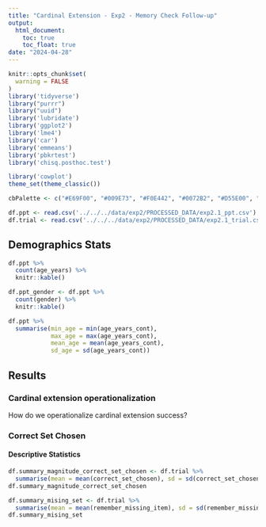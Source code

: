 ```yaml
---
title: "Cardinal Extension - Exp2 - Memory Check Follow-up"
output: 
  html_document: 
    toc: true
    toc_float: true
date: "2024-04-28"
---
```


```r
knitr::opts_chunk$set(
  warning = FALSE
)
library('tidyverse')
library("purrr")
library("uuid")
library('lubridate')
library('ggplot2')
library('lme4')
library('car')
library('emmeans')
library('pbkrtest')
library('chisq.posthoc.test')

library('cowplot')
theme_set(theme_classic())

cbPalette <- c("#E69F00", "#009E73", "#F0E442", "#0072B2", "#D55E00", "#56B4E9", "#CC79A7", "#000000")
```

```r
df.ppt <- read.csv('../../../data/exp2/PROCESSED_DATA/exp2.1_ppt.csv')
df.trial <- read.csv('../../../data/exp2/PROCESSED_DATA/exp2.1_trial.csv')
```

## Demographics Stats

```r
df.ppt %>%
  count(age_years) %>%
  knitr::kable()

df.ppt_gender <- df.ppt %>%
  count(gender) %>%
  knitr::kable()

df.ppt %>%
  summarise(min_age = min(age_years_cont), 
            max_age = max(age_years_cont), 
            mean_age = mean(age_years_cont), 
            sd_age = sd(age_years_cont))
```

## Results

### Cardinal extension operationalization

How do we operationalize cardinal extension success? 

### Correct Set Chosen

#### Descriptive Statistics
```r
df.summary_magnitude_correct_set_chosen <- df.trial %>%
  summarise(mean = mean(correct_set_chosen), sd = sd(correct_set_chosen))
df.summary_magnitude_correct_set_chosen
```

```r
df.summary_mising_set <- df.trial %>%
  summarise(mean = mean(remember_missing_item), sd = sd(remember_missing_item))
df.summary_mising_set
```